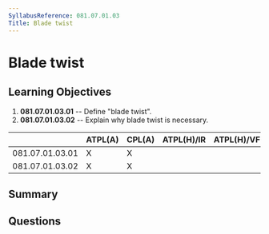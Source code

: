 ```yaml
---
SyllabusReference: 081.07.01.03
Title: Blade twist
---
```


# Blade twist

## Learning Objectives

1.  **081.07.01.03.01** -- Define "blade twist".
2.  **081.07.01.03.02** -- Explain why blade twist is necessary.

|                 | ATPL(A) | CPL(A) | ATPL(H)/IR | ATPL(H)/VFR | CPL(H) | IR | CBIR(A) |
| --------------- | ------- | ------ | ---------- | ----------- | ------ | -- | ------- |
| 081.07.01.03.01 | X       | X      |            |             |        |    |         |
| 081.07.01.03.02 | X       | X      |            |             |        |    |         |

## Summary

## Questions
